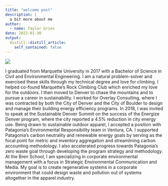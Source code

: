 ```yaml
---
title: "welcome post"
description: |
  a bit more about me
author:
  - name: Taylor Gries
date: 2022-01-30
output:
  distill::distill_article:
    self_contained: false
---
```


<img src="hike.jpg" />

I graduated from Marquette University in 2017 with a Bachelor of Science in Civil and Environmental Engineering. I am a natural problem-solver and exercised these skills through my technical degree and love for climbing. I helped co-found Marquette's Rock Climbing Club which enriched my love for the outdoors. I then moved to Denver to chase the mountains and to pursue a career in sustainability. I worked for Overlay Consulting, where I was contracted by both the City of Denver and the City of Boulder to design and manage their building energy efficiency programs. In 2018, I was invited to speak at the Sustainable Denver Summit on the success of the Energize Denver program, where the city reported a 4.5% reduction in city energy use. Being drawn to sustainable outdoor apparel, I accepted a position with Patagonia's Environmental Responsibility team in Ventura, CA. I supported Patagonia’s carbon neutrality and renewable energy goals by serving as the focal point for metric and inventory aggregation and streamlining carbon accounting methodology. I also accelerated progress towards Patagonia’s zero waste goal through developing the program strategy and methodology. At the Bren School, I am specializing in corporate environmental management with a focus in Strategic Environmental Communication and Media. My goal is to create regenerative systems in a corporate environment that could design waste and pollution out of systems altogether in the apparel industry. 
